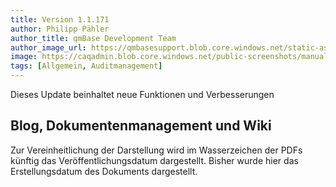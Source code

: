 ---
title: Version 1.1.171
author: Philipp Pähler
author_title: qmBase Development Team
author_image_url: https://qmbasesupport.blob.core.windows.net/static-assets/img/persons/paehler_round.png
image: https://caqadmin.blob.core.windows.net/public-screenshots/manual-screenshots/Screenshot%202022-03-30%20175213_OrgChartWithoutName.png
tags: [Allgemein, Auditmanagement]
---

Dieses Update beinhaltet neue Funktionen und Verbesserungen

<!--truncate-->

## Blog, Dokumentenmanagement und Wiki

Zur Vereinheitlichung der Darstellung wird im Wasserzeichen der PDFs künftig das Veröffentlichungsdatum dargestellt.
Bisher wurde hier das Erstellungsdatum des Dokuments dargestellt.
